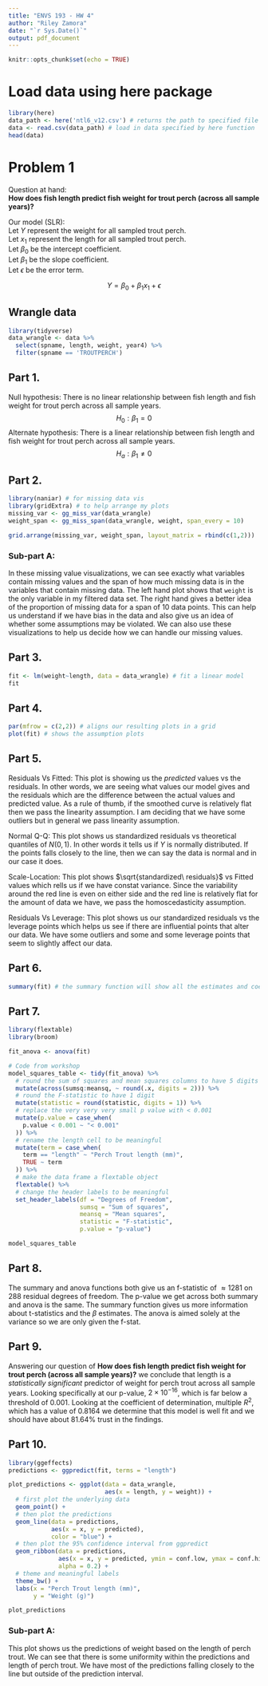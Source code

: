 ```yaml
---
title: "ENVS 193 - HW 4"
author: "Riley Zamora"
date: "`r Sys.Date()`"
output: pdf_document
---
```


```r
knitr::opts_chunk$set(echo = TRUE)
```

# Load data using here package  

```r
library(here)
data_path <- here('ntl6_v12.csv') # returns the path to specified file
data <- read.csv(data_path) # load in data specified by here function
head(data)
```

# Problem 1  

Question at hand:  
**How does fish length predict fish weight for trout perch (across all sample years)?**  

Our model (SLR):  
Let $Y$ represent the weight for all sampled trout perch.  
Let $x_1$ represent the length for all sampled trout perch.  
Let $\beta_0$ be the intercept coefficient.  
Let $\beta_1$ be the slope coefficient.  
Let $\epsilon$ be the error term.

$$Y = \beta_0 + \beta_1x_1 + \epsilon$$

## Wrangle data  

```r
library(tidyverse)
data_wrangle <- data %>% 
  select(spname, length, weight, year4) %>% 
  filter(spname == 'TROUTPERCH')
```


## Part 1.  

Null hypothesis: There is no linear relationship between fish length and fish weight for trout perch across all sample years.  
$$H_0: \beta_1 = 0$$
Alternate hypothesis: There is a linear relationship between fish length and fish weight for trout perch across all sample years.  
$$H_a: \beta_1 \ne 0$$  


## Part 2.  

```r
library(naniar) # for missing data vis
library(gridExtra) # to help arrange my plots
missing_var <- gg_miss_var(data_wrangle)
weight_span <- gg_miss_span(data_wrangle, weight, span_every = 10)

grid.arrange(missing_var, weight_span, layout_matrix = rbind(c(1,2)))
```

### Sub-part A:  
In these missing value visualizations, we can see exactly what variables contain missing values and the span of how much missing data is in the variables that contain missing data. The left hand plot shows that `weight` is the only variable in my filtered data set. The right hand gives a better idea of the proportion of missing data for a span of 10 data points. This can help us understand if we have bias in the data and also give us an idea of whether some assumptions may be violated. We can also use these visualizations to help us decide how we can handle our missing values.  


## Part 3.  

```r
fit <- lm(weight~length, data = data_wrangle) # fit a linear model
fit
```

\newpage

## Part 4.  
```r
par(mfrow = c(2,2)) # aligns our resulting plots in a grid
plot(fit) # shows the assumption plots
```


## Part 5.  
Residuals Vs Fitted: This plot is showing us the *predicted* values vs the residuals. In other words, we are seeing what values our model gives and the residuals which are the difference between the actual values and predicted value. As a rule of thumb, if the smoothed curve is relatively flat then we pass the linearity assumption. I am deciding that we have some outliers but in general we pass linearity assumption.  

Normal Q-Q: This plot shows us standardized residuals vs theoretical quantiles of $N(0,1)$. In other words it tells us if $Y$ is normally distributed. If the points falls closely to the line, then we can say the data is normal and in our case it does.  

Scale-Location: This plot shows $\sqrt{standardized\ residuals}$ vs Fitted values which rells us if we have constat variance. Since the variability around the red line is even on either side and the red line is relatively flat for the amount of data we have, we pass the homoscedasticity assumption.  

Residuals Vs Leverage: This plot shows us our standardized residuals vs the leverage points which helps us see if there are influential points that alter our data. We have some outliers and some and some leverage points that seem to slightly affect our data.  

\newpage

## Part 6.  

```r
summary(fit) # the summary function will show all the estimates and coefficients
```

## Part 7.  

```r
library(flextable)
library(broom)

fit_anova <- anova(fit) 

# Code from workshop
model_squares_table <- tidy(fit_anova) %>% 
  # round the sum of squares and mean squares columns to have 5 digits (could be less)
  mutate(across(sumsq:meansq, ~ round(.x, digits = 2))) %>% 
  # round the F-statistic to have 1 digit
  mutate(statistic = round(statistic, digits = 1)) %>% 
  # replace the very very very small p value with < 0.001
  mutate(p.value = case_when(
    p.value < 0.001 ~ "< 0.001"
  )) %>% 
  # rename the length cell to be meaningful
  mutate(term = case_when(
    term == "length" ~ "Perch Trout length (mm)",
    TRUE ~ term
  )) %>% 
  # make the data frame a flextable object
  flextable() %>% 
  # change the header labels to be meaningful
  set_header_labels(df = "Degrees of Freedom", 
                    sumsq = "Sum of squares",
                    meansq = "Mean squares",
                    statistic = "F-statistic",
                    p.value = "p-value")

model_squares_table
```


## Part 8.  

The summary and anova functions both give us an f-statistic of $\approx1281$ on 288 residual degrees of freedom. The p-value we get across both summary and anova is the same. The summary function gives us more information about t-statistics and the $\beta$ estimates. The anova is aimed solely at the variance so we are only given the f-stat.  



## Part 9.  

Answering our question of **How does fish length predict fish weight for trout perch (across all sample years)?** we conclude that length is a *statistically significant* predictor of weight for perch trout across all sample years. Looking specifically at our p-value, $2\times10^{-16}$, which is far below a threshold of 0.001. Looking at the coefficient of determination, multiple $R^2$, which has a value of 0.8164 we determine that this model is well fit and we should have about 81.64% trust in the findings.  



## Part 10.  

```r
library(ggeffects)
predictions <- ggpredict(fit, terms = "length")

plot_predictions <- ggplot(data = data_wrangle, 
                           aes(x = length, y = weight)) +
  # first plot the underlying data
  geom_point() +
  # then plot the predictions
  geom_line(data = predictions, 
            aes(x = x, y = predicted), 
            color = "blue") +
  # then plot the 95% confidence interval from ggpredict
  geom_ribbon(data = predictions, 
              aes(x = x, y = predicted, ymin = conf.low, ymax = conf.high), 
              alpha = 0.2) +
  # theme and meaningful labels
  theme_bw() +
  labs(x = "Perch Trout length (mm)",
       y = "Weight (g)")

plot_predictions
```

### Sub-part A:  
This plot shows us the predictions of weight based on the length of perch trout. We can see that there is some uniformity within the predictions and length of perch trout. We have most of the predictions falling closely to the line but outside of the prediction interval.













